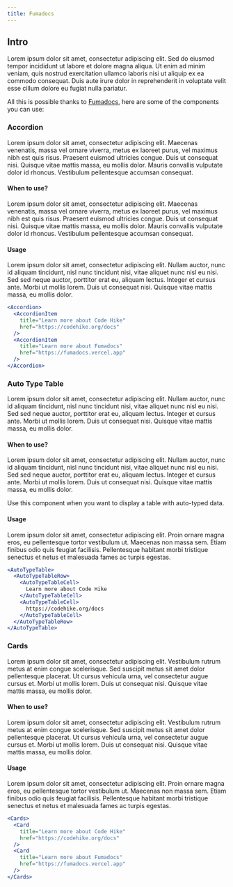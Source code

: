 ```yaml
---
title: Fumadocs
---
```


## Intro

Lorem ipsum dolor sit amet, consectetur adipiscing elit. Sed do eiusmod tempor incididunt ut labore et dolore magna aliqua. Ut enim ad minim veniam, quis nostrud exercitation ullamco laboris nisi ut aliquip ex ea commodo consequat. Duis aute irure dolor in reprehenderit in voluptate velit esse cillum dolore eu fugiat nulla pariatur.

All this is possible thanks to [Fumadocs](https://fumadocs.vercel.app), here are some of the components you can use:

### Accordion

Lorem ipsum dolor sit amet, consectetur adipiscing elit. Maecenas venenatis, massa vel ornare viverra, metus ex laoreet purus, vel maximus nibh est quis risus. Praesent euismod ultricies congue. Duis ut consequat nisi. Quisque vitae mattis massa, eu mollis dolor. Mauris convallis vulputate dolor id rhoncus. Vestibulum pellentesque accumsan consequat.

#### When to use?

Lorem ipsum dolor sit amet, consectetur adipiscing elit. Maecenas venenatis, massa vel ornare viverra, metus ex laoreet purus, vel maximus nibh est quis risus. Praesent euismod ultricies congue. Duis ut consequat nisi. Quisque vitae mattis massa, eu mollis dolor. Mauris convallis vulputate dolor id rhoncus. Vestibulum pellentesque accumsan consequat.

#### Usage

Lorem ipsum dolor sit amet, consectetur adipiscing elit. Nullam auctor, nunc id aliquam tincidunt, nisl nunc tincidunt nisi, vitae aliquet nunc nisl eu nisi. Sed sed neque auctor, porttitor erat eu, aliquam lectus. Integer et cursus ante. Morbi ut mollis lorem. Duis ut consequat nisi. Quisque vitae mattis massa, eu mollis dolor.

```jsx
<Accordion>
  <AccordionItem
    title="Learn more about Code Hike"
    href="https://codehike.org/docs"
  />
  <AccordionItem
    title="Learn more about Fumadocs"
    href="https://fumadocs.vercel.app"
  />
</Accordion>
```

### Auto Type Table

Lorem ipsum dolor sit amet, consectetur adipiscing elit. Nullam auctor, nunc id aliquam tincidunt, nisl nunc tincidunt nisi, vitae aliquet nunc nisl eu nisi. Sed sed neque auctor, porttitor erat eu, aliquam lectus. Integer et cursus ante. Morbi ut mollis lorem. Duis ut consequat nisi. Quisque vitae mattis massa, eu mollis dolor.

#### When to use?

Lorem ipsum dolor sit amet, consectetur adipiscing elit. Nullam auctor, nunc id aliquam tincidunt, nisl nunc tincidunt nisi, vitae aliquet nunc nisl eu nisi. Sed sed neque auctor, porttitor erat eu, aliquam lectus. Integer et cursus ante. Morbi ut mollis lorem. Duis ut consequat nisi. Quisque vitae mattis massa, eu mollis dolor.

Use this component when you want to display a table with auto-typed data.

#### Usage

Lorem ipsum dolor sit amet, consectetur adipiscing elit. Proin ornare magna eros, eu pellentesque tortor vestibulum ut. Maecenas non massa sem. Etiam finibus odio quis feugiat facilisis. Pellentesque habitant morbi tristique senectus et netus et malesuada fames ac turpis egestas.

```jsx
<AutoTypeTable>
  <AutoTypeTableRow>
    <AutoTypeTableCell>
      Learn more about Code Hike
    </AutoTypeTableCell>
    <AutoTypeTableCell>
      https://codehike.org/docs
    </AutoTypeTableCell>
  </AutoTypeTableRow>
</AutoTypeTable>
```

### Cards

Lorem ipsum dolor sit amet, consectetur adipiscing elit. Vestibulum rutrum metus at enim congue scelerisque. Sed suscipit metus sit amet dolor pellentesque placerat. Ut cursus vehicula urna, vel consectetur augue cursus et. Morbi ut mollis lorem. Duis ut consequat nisi. Quisque vitae mattis massa, eu mollis dolor.

#### When to use?

Lorem ipsum dolor sit amet, consectetur adipiscing elit. Vestibulum rutrum metus at enim congue scelerisque. Sed suscipit metus sit amet dolor pellentesque placerat. Ut cursus vehicula urna, vel consectetur augue cursus et. Morbi ut mollis lorem. Duis ut consequat nisi. Quisque vitae mattis massa, eu mollis dolor.

#### Usage

Lorem ipsum dolor sit amet, consectetur adipiscing elit. Proin ornare magna eros, eu pellentesque tortor vestibulum ut. Maecenas non massa sem. Etiam finibus odio quis feugiat facilisis. Pellentesque habitant morbi tristique senectus et netus et malesuada fames ac turpis egestas.

```jsx
<Cards>
  <Card
    title="Learn more about Code Hike"
    href="https://codehike.org/docs"
  />
  <Card
    title="Learn more about Fumadocs"
    href="https://fumadocs.vercel.app"
  />
</Cards>
```
